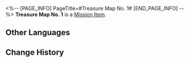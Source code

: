 <%-- [PAGE_INFO]
PageTitle=#Treasure Map No. 1#
[END_PAGE_INFO] --%>
{{Item Infobox
|id          = 140283
|image       = Item Treasure Map No. 1.png
|type        = Mission Item
|invCategory = Missions
|rarity      = 3
|effect      = 
|description = A treasure map guiding players to find the Championship Contender Pass in Herta Space Station's Victory Zone. The map depicts a Wubbaboo hiding in... a toilet? Finding it might grant access to the Championship Contender Pass, but the correct toilet needs to be found first.
}}
'''Treasure Map No. 1''' is a [[Mission Item]].

==Other Languages==
{{Other Languages
|en   = Treasure Map No. 1
|zhs  = 一号藏宝图
|zht  = 一號藏寶圖
|ja   = 宝の地図・1号
|ko   = 보물 지도 1
|es   = Mapa del tesoro n.º 1
|fr   = Carte au trésor&nbsp;n°&nbsp;1
|ru   = Карта сокровищ 1
|th   = แผนที่สมบัติหมายเลข 1
|vi   = Bản Đồ Kho Báu Số 1
|de   = Schatzkarte Nr.&nbsp;1
|id   = Peta Harta Karun No. 1
|pt   = Mapa do Tesouro n.º 1
}}

==Change History==
{{Change History|1.4}}